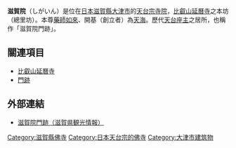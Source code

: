 {{日本寺院
| name = 滋賀院
| img = File:Shigain-monzeki01s4592.jpg
| img_capt = 庫裡
| image_width = 260
| nihongo = 滋賀院
| hiragana = しがいん
| romaji = Shiga-in
| location = [[滋賀縣|滋賀縣]][[大津市|大津市]]坂本4-6-1
| sangou = 
| section = [[天台宗|天台宗]]
| god = [[藥師如來|藥師如來]]
| found_year = [[元和_(後水尾天皇)|元和]]元年（1615年）
| founder = [[天海|天海]]（開基）
| official_name = 
| alias = 
| struct = 
| title = 
| cultural_collection = 庭園（國之名勝）
}}
'''滋賀院'''（しがいん）是位在[[日本|日本]][[滋賀縣|滋賀縣]][[大津市|大津市]]的[[天台宗|天台宗]][[寺院|寺院]]，[[比叡山|比叡山]][[延曆寺|延曆寺]]之本坊（總里坊）。本尊[[藥師如來|藥師如來]]、開基（創立者）為[[天海|天海]]。歷代[[天台座主|天台座主]]之居所，也稱作「滋賀院門跡」。

== 關連項目 ==
*[[比叡山|比叡山]][[延曆寺|延曆寺]]
*[[門跡|門跡]]

== 外部連結 ==
{{Commonscat|Shigain-monzeki}}
* [http://www.biwako-visitors.jp/search/spot_around_434.html 滋賀院門跡（滋賀県観光情報）] {{Wayback|url=http://www.biwako-visitors.jp/search/spot_around_434.html |date=20140426232922 }}

{{DEFAULTSORT:Shigain}}
[[Category:滋賀縣佛寺|Category:滋賀縣佛寺]]
[[Category:日本天台宗的佛寺|Category:日本天台宗的佛寺]]
[[Category:大津市建筑物|Category:大津市建筑物]]